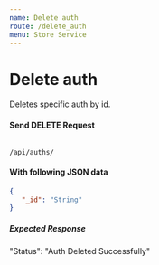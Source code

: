 ```yaml
---
name: Delete auth
route: /delete_auth
menu: Store Service
---
```

# Delete auth 
Deletes specific auth by id.

#### Send DELETE Request 
<Code>
/api/auths/
</Code>

#### With following JSON data
```json
{
   "_id": "String"
}
```

##### Expected Response
"Status": "Auth Deleted Successfully"
